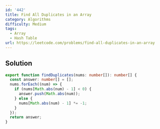 ```yaml
---
id: '442'
title: Find All Duplicates in an Array
category: Algorithms
difficulty: Medium
tags:
  - Array
  - Hash Table
url: https://leetcode.com/problems/find-all-duplicates-in-an-array
---
```


## Solution

```typescript filename="solution.ts" copy
export function findDuplicates(nums: number[]): number[] {
  const answer: number[] = [];
  nums.forEach((num) => {
    if (nums[Math.abs(num) - 1] < 0) {
      answer.push(Math.abs(num));
    } else {
      nums[Math.abs(num) - 1] *= -1;
    }
  });
  return answer;
}
```
